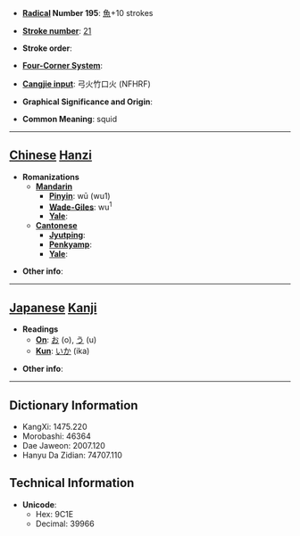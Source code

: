 * '''[[Wiktionary:Chinese radical index| Radical]] Number 195''': [[Wiktionary:Chinese radical index 魚|魚]]+10 strokes

* '''[[Wiktionary:Chinese total strokes index|Stroke number]]''': [[Wiktionary:Chinese total strokes index 21|21]]

* '''Stroke order''': 

* '''[[Wiktionary:Chinese four corner index|Four-Corner System]]''': 

* '''[[Wiktionary:Chinese Cangjie index|Cangjie input]]''': 弓火竹口火 (NFHRF)

* '''Graphical Significance and Origin''': 

* '''Common Meaning''': squid

----

== [[Chinese]] [[Hanzi]] ==

* '''Romanizations'''
** '''[[Mandarin]]'''
*** '''[[Pinyin]]''': wū (wu1)
*** '''[[Wade-Giles]]''': wu<sup>1</sup>
*** '''[[Yale]]''': 
** '''[[Cantonese]]'''
*** '''[[Jyutping]]''':
*** '''[[Penkyamp]]''': 
*** '''[[Yale]]''': 

* '''Other info''': 

----

== [[Japanese]] [[Kanji]] ==

* '''Readings'''
** '''[[On]]''': [[お]] (o), [[う]] (u)
** '''[[Kun]]''': [[いか]] (ika)

* '''Other info''':  

----

== Dictionary Information ==

* KangXi: 1475.220
* Morobashi: 46364
* Dae Jaweon: 2007.120
* Hanyu Da Zidian: 74707.110

== Technical Information ==

* '''Unicode''':
** Hex: 9C1E
** Decimal: 39966
